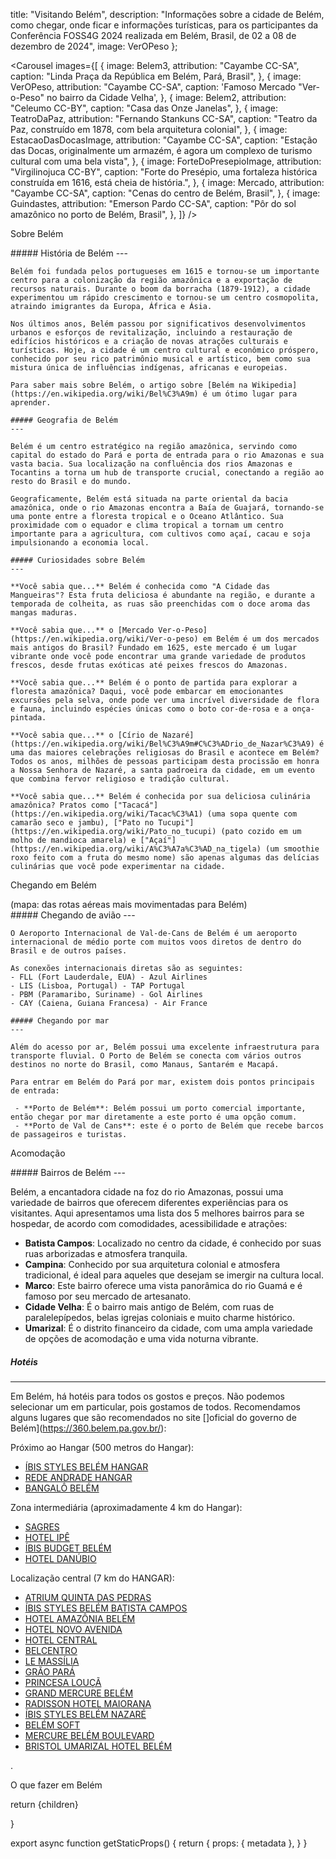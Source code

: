 

  title: "Visitando Belém",
  description: "Informações sobre a cidade de Belém, como chegar, onde ficar e informações turísticas, para os participantes da Conferência FOSS4G 2024 realizada em Belém, Brasil, de 02 a 08 de dezembro de 2024",
  image: VerOPeso
};

<Carousel
  images={[
    {
      image: Belem3,
      attribution: "Cayambe CC-SA",
      caption: "Linda Praça da República em Belém, Pará, Brasil",
    },
    {
      image: VerOPeso,
      attribution: "Cayambe CC-SA",
      caption: 'Famoso Mercado "Ver-o-Peso" no bairro da Cidade Velha',
    },
    {
      image: Belem2,
      attribution: "Celeumo CC-BY",
      caption: "Casa das Onze Janelas",
    },
    {
      image: TeatroDaPaz,
      attribution: "Fernando Stankuns CC-SA",
      caption:
        "Teatro da Paz, construído em 1878, com bela arquitetura colonial",
    },
    {
      image: EstacaoDasDocasImage,
      attribution: "Cayambe CC-SA",
      caption:
        "Estação das Docas, originalmente um armazém, é agora um complexo de turismo cultural com uma bela vista",
    },
    {
      image: ForteDoPresepioImage,
      attribution: "Virgilinojuca CC-BY",
      caption:
        "Forte do Presépio, uma fortaleza histórica construída em 1616, está cheia de história.",
    },
    {
      image: Mercado,
      attribution: "Cayambe CC-SA",
      caption: "Cenas do centro de Belém, Brasil",
    },
    {
      image: Guindastes,
      attribution: "Emerson Pardo CC-SA",
      caption: "Pôr do sol amazônico no porto de Belém, Brasil",
    },
  ]}
/>

<Heading bubble>Sobre Belém</Heading>

<div className="grid grid-cols-1 sm:grid-cols-2 gap-4">
  <div>
    ##### História de Belém
    ---

    Belém foi fundada pelos portugueses em 1615 e tornou-se um importante centro para a colonização da região amazônica e a exportação de recursos naturais. Durante o boom da borracha (1879-1912), a cidade experimentou um rápido crescimento e tornou-se um centro cosmopolita, atraindo imigrantes da Europa, África e Ásia.

    Nos últimos anos, Belém passou por significativos desenvolvimentos urbanos e esforços de revitalização, incluindo a restauração de edifícios históricos e a criação de novas atrações culturais e turísticas. Hoje, a cidade é um centro cultural e econômico próspero, conhecido por seu rico patrimônio musical e artístico, bem como sua mistura única de influências indígenas, africanas e europeias.

    Para saber mais sobre Belém, o artigo sobre [Belém na Wikipedia](https://en.wikipedia.org/wiki/Bel%C3%A9m) é um ótimo lugar para aprender.

    ##### Geografia de Belém
    ---

    Belém é um centro estratégico na região amazônica, servindo como capital do estado do Pará e porta de entrada para o rio Amazonas e sua vasta bacia. Sua localização na confluência dos rios Amazonas e Tocantins a torna um hub de transporte crucial, conectando a região ao resto do Brasil e do mundo.

    Geograficamente, Belém está situada na parte oriental da bacia amazônica, onde o rio Amazonas encontra a Baía de Guajará, tornando-se uma ponte entre a floresta tropical e o Oceano Atlântico. Sua proximidade com o equador e clima tropical a tornam um centro importante para a agricultura, com cultivos como açaí, cacau e soja impulsionando a economia local.
  </div>
  <div>
  
    ##### Curiosidades sobre Belém
    ---

    **Você sabia que...** Belém é conhecida como "A Cidade das Mangueiras"? Esta fruta deliciosa é abundante na região, e durante a temporada de colheita, as ruas são preenchidas com o doce aroma das mangas maduras.

    **Você sabia que...** o [Mercado Ver-o-Peso](https://en.wikipedia.org/wiki/Ver-o-peso) em Belém é um dos mercados mais antigos do Brasil? Fundado em 1625, este mercado é um lugar vibrante onde você pode encontrar uma grande variedade de produtos frescos, desde frutas exóticas até peixes frescos do Amazonas.

    **Você sabia que...** Belém é o ponto de partida para explorar a floresta amazônica? Daqui, você pode embarcar em emocionantes excursões pela selva, onde pode ver uma incrível diversidade de flora e fauna, incluindo espécies únicas como o boto cor-de-rosa e a onça-pintada.

    **Você sabia que...** o [Círio de Nazaré](https://en.wikipedia.org/wiki/Bel%C3%A9m#C%C3%ADrio_de_Nazar%C3%A9) é uma das maiores celebrações religiosas do Brasil e acontece em Belém? Todos os anos, milhões de pessoas participam desta procissão em honra a Nossa Senhora de Nazaré, a santa padroeira da cidade, em um evento que combina fervor religioso e tradição cultural.

    **Você sabia que...** Belém é conhecida por sua deliciosa culinária amazônica? Pratos como ["Tacacá"](https://en.wikipedia.org/wiki/Tacac%C3%A1) (uma sopa quente com camarão seco e jambu), ["Pato no Tucupi"](https://en.wikipedia.org/wiki/Pato_no_tucupi) (pato cozido em um molho de mandioca amarela) e ["Açaí"](https://en.wikipedia.org/wiki/A%C3%A7a%C3%AD_na_tigela) (um smoothie roxo feito com a fruta do mesmo nome) são apenas algumas das delícias culinárias que você pode experimentar na cidade.

  </div>

  
</div>

<Heading bubble>Chegando em Belém</Heading>

<div className="grid grid-cols-1 sm:grid-cols-2 gap-4">
  <div className="flex items-center justify-start flex-col">
   <GlobeMap />
   <div className="text-center italic text-sm">(mapa: das rotas aéreas mais movimentadas para Belém)</div>
  </div>
  <div>
    ##### Chegando de avião
    ---

    O Aeroporto Internacional de Val-de-Cans de Belém é um aeroporto internacional de médio porte com muitos voos diretos de dentro do Brasil e de outros países.

    As conexões internacionais diretas são as seguintes:
    - FLL (Fort Lauderdale, EUA) - Azul Airlines
    - LIS (Lisboa, Portugal) - TAP Portugal
    - PBM (Paramaribo, Suriname) - Gol Airlines
    - CAY (Caiena, Guiana Francesa) - Air France

    ##### Chegando por mar
    ---

    Além do acesso por ar, Belém possui uma excelente infraestrutura para transporte fluvial. O Porto de Belém se conecta com vários outros destinos no norte do Brasil, como Manaus, Santarém e Macapá.

    Para entrar em Belém do Pará por mar, existem dois pontos principais de entrada:

     - **Porto de Belém**: Belém possui um porto comercial importante, então chegar por mar diretamente a este porto é uma opção comum.
     - **Porto de Val de Cans**: este é o porto de Belém que recebe barcos de passageiros e turistas.

  </div>
</div>

<Heading bubble>Acomodação</Heading>

<div className="grid grid-cols-1 sm:grid-cols-2 gap-4">
  <div className="order-last 6xl:order-first">
   ##### Bairros de Belém
   ---

Belém, a encantadora cidade na foz do rio Amazonas, possui uma variedade de bairros que oferecem diferentes experiências para os visitantes. Aqui apresentamos uma lista dos 5 melhores bairros para se hospedar, de acordo com comodidades, acessibilidade e atrações:

- **Batista Campos**: Localizado no centro da cidade, é conhecido por suas ruas arborizadas e atmosfera tranquila.
- **Campina**: Conhecido por sua arquitetura colonial e atmosfera tradicional, é ideal para aqueles que desejam se imergir na cultura local.
- **Marco**: Este bairro oferece uma vista panorâmica do rio Guamá e é famoso por seu mercado de artesanato.
- **Cidade Velha**: É o bairro mais antigo de Belém, com ruas de paralelepípedos, belas igrejas coloniais e muito charme histórico.
- **Umarizal**: É o distrito financeiro da cidade, com uma ampla variedade de opções de acomodação e uma vida noturna vibrante.

##### Hotéis

---

Em Belém, há hotéis para todos os gostos e preços. Não podemos selecionar um em particular, pois gostamos de todos. Recomendamos alguns lugares que são recomendados no site []oficial do governo de Belém](https://360.belem.pa.gov.br/):

Próximo ao Hangar (500 metros do Hangar):
* [ÍBIS STYLES BELÉM HANGAR](https://all.accor.com/hotel/B9K6/index.pt-br.shtml)
* [REDE ANDRADE HANGAR](https://www.booking.com/hotel/br/hangar.es.html)
* [BANGALÔ BELÉM](https://bangalobelem.ueniweb.com/)

Zona intermediária (aproximadamente 4 km do Hangar):
* [SAGRES](https://www.hotelsagres.com/)
* [HOTEL IPÊ](https://www.booking.com/hotel/br/ipaa.es.html)
* [ÍBIS BUDGET BELÉM](https://www.tripadvisor.com.ar/Hotel_Review-g303404-d1234484-Reviews-Ibis_Budget_Belem-Belem_State_of_Para.html)
* [HOTEL DANÚBIO](https://www.booking.com/hotel/br/danubio.pt-br.html)

Localização central (7 km do HANGAR):
* [ATRIUM QUINTA DAS PEDRAS](https://quintadepedras.atriumhoteis.com.br/#)
* [ÍBIS STYLES BELÉM BATISTA CAMPOS](https://www.booking.com/hotel/br/soft-inn-batista-campos.es.html?aid=1288287&label=metagha-link-MRAR-hotel-844278_dev-desktop_los-1_bw-10_dow-Saturday_defdate-1_room-0_gstadt-2_rateid-0_aud-6635750807_gacid-21411130277_mcid-10_ppa-0_clrid-0_ad-1_gstkid-0_checkin-20240713_ppt-&sid=a223aaef1d9bcbc5a3b5e3bb71678705&all_sr_blocks=84427810_378741340_2_42_0;checkin=2024-07-13;checkout=2024-07-14;dest_id=-629039;dest_type=city;dist=0;group_adults=2;group_children=0;hapos=1;highlighted_blocks=84427810_378741340_2_42_0;hpos=1;matching_block_id=84427810_378741340_2_42_0;no_rooms=1;req_adults=2;req_children=0;room1=A%2CA;sb_price_type=total;sr_order=popularity;sr_pri_blocks=84427810_378741340_2_42_0__23000;srepoch=1720058400;srpvid=cde00e0d1db6007c;type=total;ucfs=1&)
* [HOTEL AMAZÔNIA BELÉM](https://www.tripadvisor.com.br/Hotel_Review-g303404-d20346767-Reviews-Hotel_Amazonia_Belem-Belem_State_of_Para.html)
* [HOTEL NOVO AVENIDA](https://www.instagram.com/hotelavenida_oficial?utm_source=ig_web_button_share_sheet&igsh=ZDNlZDc0MzIxNw%3D%3D)
* [HOTEL CENTRAL](https://www.instagram.com/hotelcentral_oficial?utm_source=ig_web_button_share_sheet&igsh=ZDNlZDc0MzIxNw%3D%3D)
* [BELCENTRO](https://www.instagram.com/hotelbelcentro_oficial?utm_source=ig_web_button_share_sheet&igsh=ZDNlZDc0MzIxNw%3D%3D)
* [LE MASSÍLIA](https://www.instagram.com/hotel.lemassilia?utm_source=ig_web_button_share_sheet&igsh=ZDNlZDc0MzIxNw%3D%3D)
* [GRÃO PARÁ](https://hotelgraopara.com.br/site/)
* [PRINCESA LOUÇÃ](https://hotelgraopara.com.br/site/)
* [GRAND MERCURE BELÉM](https://hotelgraopara.com.br/site/)
* [RADISSON HOTEL MAIORANA](https://www.letsatlantica.com.br/hotel/radisson-hotel-belem)
* [ÍBIS STYLES BELÉM NAZARÉ](https://www.booking.com/hotel/br/expresso-xxi-nazare.es-mx.html)
* [BELÉM SOFT](https://www.belemsofthotel.com.br/)
* [MERCURE BELÉM BOULEVARD](https://all.accor.com/hotel/B203/index.pt-br.shtml)
* [BRISTOL UMARIZAL HOTEL BELÉM](https://www.bristolhoteis.com.br/hotel-umarizal-belem/)

.

  </div>
  <div className="order-first 6xl:order-last">
<Carousel
  captions={true}
  images={[
    {
      image: PracaBatistaCampos,
      caption: "Linda Praça Batista Campos verde",
      attribution: "Luiz Pantoja CC-SA"
    },
    {
      image: CidadeVelha,
      caption: "Cidade Velha",
      attribution: "Lgjunior CC-SA"
    },
    {
      image: Architecture,
      caption: "Belíssima arquitetura colonial na Cidade Velha",
      attribution: "Celso Abreu CC-SA"
    },
    {
      image: PracaDoRelogio,
      caption: "Praça Siqueira Campos no bairro da Campina",
      attribution: "Cayambe CC-SA"
    },
    {
      image: AlmiranteBarroso,
      caption: "Avenida Almirante Barroso no bairro do Marco",
      attribution: "Roberto de vasconcel CC-SA"
    }
  ]}
/>
  </div>
</div>

<Heading bubble>O que fazer em Belém</Heading>

<div className="grid grid-cols-1 sm:grid-cols-2 gap-4">
  <div>
    <ForteDoPresepio />
  </div>

  <div>
    <EstacaoDasDocas />
  </div>

  <div>
    <MangalDasGarcas />
  </div>

  <div>
    <PalaceteBolonha />
  </div>

</div>

  return <MdxLayout metadata={metadata}>{children}</MdxLayout>

}

export async function getStaticProps() {
  return {
    props: {
      metadata
    },
  }
}
